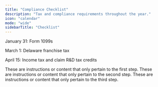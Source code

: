```yaml
---
title: "Compliance Checklist"
description: "Tax and compliance requirements throughout the year."
icon: "calendar"
mode: "wide"
sidebarTitle: "Checklist"
---
```


January 31: Form 1099s

March 1: Delaware franchise tax

April 15: Income tax and claim R&D tax credits


<Steps>
  <Step
    title="File Form 1099s"
    stepNumber="Jan 31"
  >
      These are instructions or content that only pertain to the first step.
  </Step>
  <Step title="Second Step">
    These are instructions or content that only pertain to the second step.
  </Step>
  <Step title="Third Step">
    These are instructions or content that only pertain to the third step.
  </Step>
</Steps>